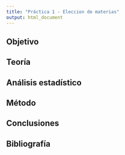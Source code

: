 ```yaml
---
title: "Práctica 1 - Eleccion de materias"
output: html_document
---
```



## Objetivo

## Teoría

## Análisis estadístico

## Método

## Conclusiones

## Bibliografía
